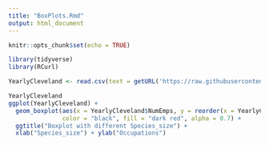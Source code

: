 ```yaml
---
title: "BoxPlots.Rmd"
output: html_document
---
```


```r
knitr::opts_chunk$set(echo = TRUE)
```

```r
library(tidyverse)
library(RCurl)
```

```r

YearlyCleveland <- read.csv(text = getURL('https://raw.githubusercontent.com/tracy3057/STAT5702_NYC_Employment_Analysis/main/DataPreprocessing/Data/NumEmp/Occupation_Yearly.csv'))

```

```r
YearlyCleveland
ggplot(YearlyCleveland) +
  geom_boxplot(aes(x = YearlyCleveland$NumEmps, y = reorder(x = YearlyCleveland$Occupations,YearlyCleveland$NumEmps)),
               color = "black", fill = "dark red", alpha = 0.7) + 
  ggtitle("Boxplot with different Species_size") +
  xlab("Species_size") + ylab("Occupations")

```
